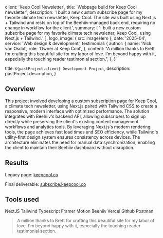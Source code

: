 
  client: 'Keep Cool Newsletter',
  title: 'Webpage build for Keep Cool newsletter',
  description:
    'I built a new custom subscribe page for my favorite climate tech newsletter, Keep Cool. The site was built using Next.js + Tailwind and rests on top of the Beehiiv-managed back end, requiring no change in workflow for the client.',
  summary: [
    'I built a new custom subscribe page for my favorite climate tech newsletter, Keep Cool, using Next.js + Tailwind.',
  ],
  logo,
  image: { src: imageHero },
  date: '2025-04',
  service: 'Web design & development',
  testimonial: {
    author: {
      name: 'Nick van Osdol',
      role: 'Owner at Keep Cool',
    },
    content:
      "A million thanks to Brett for crafting this beautiful site for my labor of love. I'm beyond happy with it, especially the touching reader testimonial section.",
  },
}

  title: `${pastProject.client} Development Project`,
  description: pastProject.description,
}

## Overview

This project involved developing a custom subscription page for Keep Cool, a climate tech newsletter, using Next.js paired with Tailwind CSS to create a responsive, modern interface with optimized performance. The solution integrates with Beehiiv's backend API, allowing subscribers to sign up directly while preserving the client's existing content management workflows and analytics tools. By leveraging Next.js's modern rendering tools, the page achieves fast load times and SEO efficiency, while Tailwind's utility-first design system ensures consistency across devices. The architecture eliminates the need for manual data synchronization, enabling the client to maintain their Beehiiv dashboard without disruption.

## Results

Legacy page: <a href='https://keepcool.co' target='_blank' rel='noreferrer'>keepcool.co</a>

Final deliverable: <a href='https://subscribe.keepcool.co' target='_blank' rel='noreferrer'>subscribe.keepcool.co</a>

## Tools used

<TagList>
  <TagListItem>NextJS</TagListItem>
  <TagListItem>Tailwind</TagListItem>
  <TagListItem>Typescript</TagListItem>
  <TagListItem>Framer Motion</TagListItem>
  <TagListItem>Beehiiv</TagListItem>
  <TagListItem>Vercel</TagListItem>
  <TagListItem>Github</TagListItem>
  <TagListItem>Postman</TagListItem>
</TagList>

<Blockquote
  author={{
    name: 'Nick van Osdol',
    role: 'Owner at Keep Cool',
  }}
>
  A million thanks to Brett for crafting this beautiful site for my labor of
  love. I'm beyond happy with it, especially the touching reader testimonial
  section.
</Blockquote>

<StatList>
  <StatListItem value="2" label="week turnaround" />
  <StatListItem value="4" label="client design sessions" />
  <StatListItem value="0" label="client workflow changes" />
</StatList>

